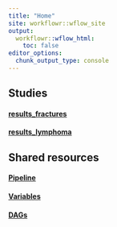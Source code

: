 ```yaml
---
title: "Home"
site: workflowr::wflow_site
output:
  workflowr::wflow_html:
    toc: false
editor_options:
  chunk_output_type: console
---
```


## Studies
#### [results_fractures](results_fractures.html)
#### [results_lymphoma](results_lymphoma.html)

## Shared resources
#### [Pipeline](pipeline.html)
#### [Variables](Variables.html)
#### [DAGs](DAGs.html)

